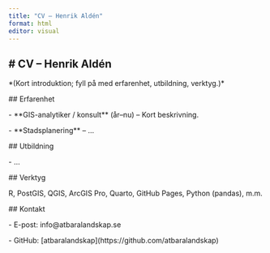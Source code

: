 ```yaml
---
title: "CV – Henrik Aldén"
format: html
editor: visual
---
```


## \# CV – Henrik Aldén

\*(Kort introduktion; fyll på med erfarenhet, utbildning, verktyg.)\*

\## Erfarenhet

\- \*\*GIS-analytiker / konsult\*\* (år–nu) – Kort beskrivning.

\- \*\*Stadsplanering\*\* – …

\## Utbildning

\- …

\## Verktyg

R, PostGIS, QGIS, ArcGIS Pro, Quarto, GitHub Pages, Python (pandas), m.m.

\## Kontakt

\- E-post: info\@atbaralandskap.se

\- GitHub: \[atbaralandskap\](https://github.com/atbaralandskap)
